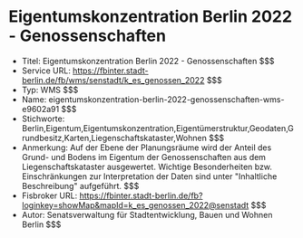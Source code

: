 # Eigentumskonzentration Berlin 2022 - Genossenschaften
- Titel: Eigentumskonzentration Berlin 2022 - Genossenschaften $$$
- Service URL: https://fbinter.stadt-berlin.de/fb/wms/senstadt/k_es_genossen_2022 $$$
- Typ: WMS $$$
- Name: eigentumskonzentration-berlin-2022-genossenschaften-wms-e9602a91 $$$
- Stichworte: Berlin,Eigentum,Eigentumskonzentration,Eigentümerstruktur,Geodaten,Grundbesitz,Karten,Liegenschaftskataster,Wohnen $$$
- Anmerkung: Auf der Ebene der Planungsräume wird der Anteil des Grund- und Bodens im Eigentum der Genossenschaften aus dem Liegenschaftskataster ausgewertet. Wichtige Besonderheiten bzw. Einschränkungen zur Interpretation der Daten sind unter "Inhaltliche Beschreibung" aufgeführt. $$$
- Fisbroker URL: https://fbinter.stadt-berlin.de/fb?loginkey=showMap&mapId=k_es_genossen_2022@senstadt $$$
- Autor: Senatsverwaltung für Stadtentwicklung, Bauen und Wohnen Berlin $$$
